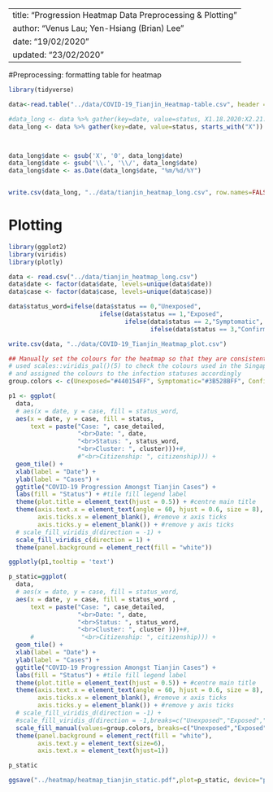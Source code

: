  ---
 title: "Progression Heatmap Data Preprocessing & Plotting"
 author: "Venus Lau; Yen-Hsiang (Brian) Lee"
 date: "19/02/2020"
 updated: "23/02/2020"
 ---

#Preprocessing: formatting table for heatmap

```r
library(tidyverse)

data<-read.table("../data/COVID-19_Tianjin_Heatmap-table.csv", header = TRUE, sep = ",")

#data_long <- data %>% gather(key=date, value=status, X1.18.2020:X2.21.2020)
data_long <- data %>% gather(key=date, value=status, starts_with("X"))



data_long$date <- gsub('X', '0', data_long$date)
data_long$date <- gsub('\\.', '\\/', data_long$date)
data_long$date <- as.Date(data_long$date, "%m/%d/%Y")


write.csv(data_long, "../data/tianjin_heatmap_long.csv", row.names=FALSE)

```

# Plotting
```r

library(ggplot2)
library(viridis)
library(plotly)

data <- read.csv("../data/tianjin_heatmap_long.csv")
data$date <- factor(data$date, levels=unique(data$date))
data$case <- factor(data$case, levels=unique(data$case))

data$status_word=ifelse(data$status == 0,"Unexposed",
                         ifelse(data$status == 1,"Exposed",
                                ifelse(data$status == 2,"Symptomatic",
                                       ifelse(data$status == 3,"Confirmed","Dead"))))

write.csv(data, "../data/COVID-19_Tianjin_Heatmap_plot.csv")
```

```r
## Manually set the colours for the heatmap so that they are consistent with the Singapore heatmap
# used scales::viridis_pal()(5) to check the colours used in the Singapore heatmap 
# and assigned the colours to the infection statuses accordingly
group.colors <- c(Unexposed="#440154FF", Symptomatic="#3B528BFF", Confirmed="#21908CFF", Exposed="#5DC863FF", Dead="#FDE725FF")

p1 <- ggplot(
  data, 
  # aes(x = date, y = case, fill = status_word,
  aes(x = date, y = case, fill = status,
      text = paste("Case: ", case_detailed,
                   "<br>Date: ", date,
                   "<br>Status: ", status_word,
                   "<br>Cluster: ", cluster)))+#,
                   #"<br>Citizenship: ", citizenship))) +
  geom_tile() +
  xlab(label = "Date") +
  ylab(label = "Cases") +
  ggtitle("COVID-19 Progression Amongst Tianjin Cases") +
  labs(fill = "Status") + #tile fill legend label
  theme(plot.title = element_text(hjust = 0.5)) + #centre main title
  theme(axis.text.x = element_text(angle = 60, hjust = 0.6, size = 8),
        axis.ticks.x = element_blank(), #remove x axis ticks
        axis.ticks.y = element_blank()) + #remove y axis ticks
  # scale_fill_viridis_d(direction = -1) +
  scale_fill_viridis_c(direction = 1) +
  theme(panel.background = element_rect(fill = "white"))

ggplotly(p1,tooltip = 'text')

```

```r
p_static=ggplot(
  data, 
  # aes(x = date, y = case, fill = status_word,
  aes(x = date, y = case, fill = status_word ,
      text = paste("Case: ", case_detailed,
                   "<br>Date: ", date,
                   "<br>Status: ", status_word,
                   "<br>Cluster: ", cluster )))+#,
      #             "<br>Citizenship: ", citizenship))) +
  geom_tile() +
  xlab(label = "Date") +
  ylab(label = "Cases") +
  ggtitle("COVID-19 Progression Amongst Tianjin Cases") +
  labs(fill = "Status") + #tile fill legend label
  theme(plot.title = element_text(hjust = 0.5)) + #centre main title
  theme(axis.text.x = element_text(angle = 60, hjust = 0.6, size = 8),
        axis.ticks.x = element_blank(), #remove x axis ticks
        axis.ticks.y = element_blank()) + #remove y axis ticks
  # scale_fill_viridis_d(direction = -1) +
  #scale_fill_viridis_d(direction = -1,breaks=c("Unexposed","Exposed","Symptomatic","Confirmed","Dead")) +
  scale_fill_manual(values=group.colors, breaks=c("Unexposed","Exposed","Symptomatic","Confirmed","Dead")) +
  theme(panel.background = element_rect(fill = "white"),
        axis.text.y = element_text(size=6),
        axis.text.x = element_text(hjust=1))

p_static

ggsave("../heatmap/heatmap_tianjin_static.pdf",plot=p_static, device="pdf",width = 10,height = 12,units="in")

```
 